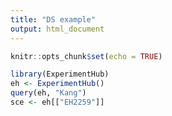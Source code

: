 ```yaml
---
title: "DS example"
output: html_document
---
```


```r
knitr::opts_chunk$set(echo = TRUE)
```

```r
library(ExperimentHub)
eh <- ExperimentHub()
query(eh, "Kang")
sce <- eh[["EH2259"]]
```
